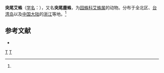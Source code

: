 {{Speciesbox 
| taxon = Cyclosa conica
| binomial_authority = (Pallas, 1772)<ref name='id13605'>{{cite web| url =http://www.bioinfo.cn/db05/BjdwSpecies.php?action=view&id=13605| title =突尾艾蛛| work =《中国动物物种编目数据库》| publisher =中国科学院微生物研究所| author =中国科学院动物研究所| accessdate =2009-04-28| deadurl =yes| archiveurl =https://web.archive.org/web/20160305073850/http://www.bioinfo.cn/db05/BjdwSpecies.php?action=view&id=13605| archivedate =2016-03-05}}</ref>
}}

'''突尾艾蛛'''（[[学名|学名]]：{{lang|la|''Cyclosa conica''}}），又名'''突尾塵蛛'''，为[[园蛛科|园蛛科]][[艾蛛属|艾蛛属]]的动物。分布于全北区、[[台湾岛|台湾岛]]以及[[中国大陆|中国大陆]]的[[浙江|浙江]]等地。<ref name='id13605'/>

== 参考文献 ==
{{reflist}}
* {{TaiBNET| zh=突尾塵蛛 | id=312465 | binomial=Cyclosa conica | authority=Pallas, 1772 | var= | accessdate=2013-01-24}}
{{taxonbar}}

[[Category:艾蛛属|T]]
[[Category:1772年描述的動物|T]]